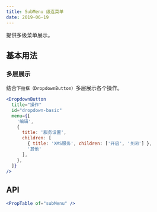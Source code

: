 ```yaml
---
title: SubMenu 级连菜单
date: 2019-06-19
---
```

提供多级菜单展示。
## 基本用法

### 多层展示
结合`下拉框（DropdownButton）`多层展示各个操作。
```jsx
<DropdownButton
  title="操作"
  id="dropdown-basic"
  menu={[
    '编辑',
    {
      title: '服务设置',
      children: [
        { title: 'XMS服务', children: ['开启', '关闭'] },
        '其他'
      ],
    },
  ]}
/>
```

## API
```jsx previewOnly
<PropTable of="subMenu" />
```